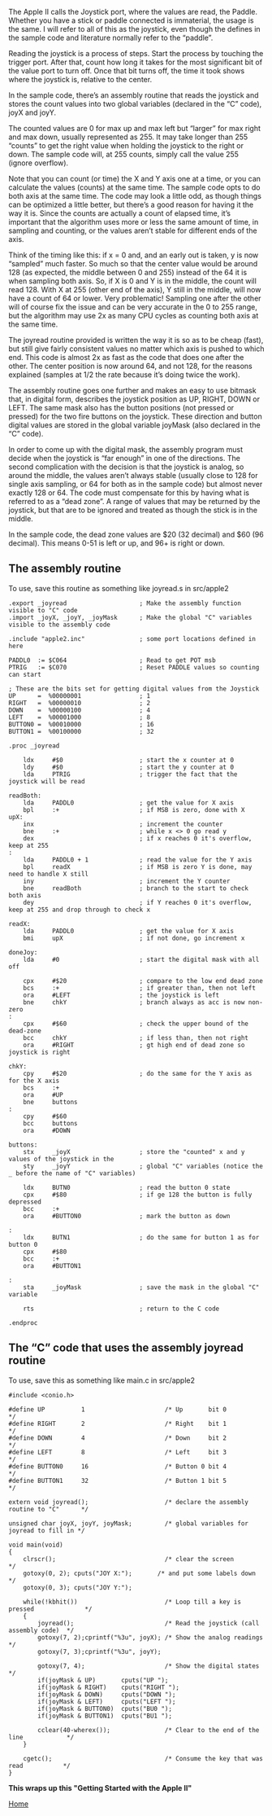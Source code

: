 The Apple II calls the Joystick port, where the values are read, the Paddle. Whether you have a stick or paddle connected is immaterial, the usage is the same. I will refer to all of this as the joystick, even though the defines in the sample code and literature normally refer to the “paddle”.

Reading the joystick is a process of steps. Start the process by touching the trigger port. After that, count how long it takes for the most significant bit of the value port to turn off. Once that bit turns off, the time it took shows where the joystick is, relative to the center.

In the sample code, there’s an assembly routine that reads the joystick and stores the count values into two global variables (declared in the “C” code), joyX and joyY.

The counted values are 0 for max up and max left but “larger” for max right and max down, usually represented as 255. It may take longer than 255 “counts” to get the right value when holding the joystick to the right or down. The sample code will, at 255 counts, simply call the value 255 (ignore overflow).

Note that you can count (or time) the X and Y axis one at a time, or you can calculate the values (counts) at the same time. The sample code opts to do both axis at the same time. The code may look a little odd, as though things can be optimized a little better, but there’s a good reason for having it the way it is. Since the counts are actually a count of elapsed time, it’s important that the algorithm uses more or less the same amount of time, in sampling and counting, or the values aren’t stable for different ends of the axis.

Think of the timing like this: if x = 0 and, and an early out is taken, y is now “sampled” much faster. So much so that the center value would be around 128 (as expected, the middle between 0 and 255) instead of the 64 it is when sampling both axis. So, if X is 0 and Y is in the middle, the count will read 128. With X at 255 (other end of the axis), Y still in the middle, will now have a count of 64 or lower. Very problematic! Sampling one after the other will of course fix the issue and can be very accurate in the 0 to 255 range, but the algorithm may use 2x as many CPU cycles as counting both axis at the same time.

The joyread routine provided is written the way it is so as to be cheap (fast), but still give fairly consistent values no matter which axis is pushed to which end. This code is almost 2x as fast as the code that does one after the other. The center position is now around 64, and not 128, for the reasons explained (samples at 1/2 the rate because it’s doing twice the work).

The assembly routine goes one further and makes an easy to use bitmask that, in digital form, describes the joystick position as UP, RIGHT, DOWN or LEFT. The same mask also has the button positions (not pressed or pressed) for the two fire buttons on the joystick. These direction and button digital values are stored in the global variable joyMask (also declared in the “C” code).

In order to come up with the digital mask, the assembly program must decide when the joystick is “far enough” in one of the directions. The second complication with the decision is that the joystick is analog, so around the middle, the values aren’t always stable (usually close to 128 for single axis sampling, or 64 for both as in the sample code) but almost never exactly 128 or 64. The code must compensate for this by having what is referred to as a “dead zone”. A range of values that may be returned by the joystick, but that are to be ignored and treated as though the stick is in the middle.

In the sample code, the dead zone values are $20 (32 decimal) and $60 (96 decimal). This means 0-51 is left or up, and 96+ is right or down.

== The assembly routine ==

To use, save this routine as something like joyread.s in src/apple2

<pre>
.export _joyread                    ; Make the assembly function visible to "C" code
.import _joyX, _joyY, _joyMask      ; Make the global "C" variables visible to the assembly code

.include "apple2.inc"               ; some port locations defined in here

PADDL0  := $C064                    ; Read to get POT msb
PTRIG   := $C070                    ; Reset PADDLE values so counting can start

; These are the bits set for getting digital values from the Joystick
UP      =  %00000001                ; 1
RIGHT   =  %00000010                ; 2
DOWN    =  %00000100                ; 4
LEFT    =  %00001000                ; 8
BUTTON0 =  %00010000                ; 16
BUTTON1 =  %00100000                ; 32

.proc _joyread
    
    ldx     #$0                     ; start the x counter at 0
    ldy     #$0                     ; start the y counter at 0
    lda     PTRIG                   ; trigger the fact that the joystick will be read

readBoth:
    lda     PADDL0                  ; get the value for X axis
    bpl     :+                      ; if MSB is zero, done with X
upX:
    inx                             ; increment the counter
    bne     :+                      ; while x <> 0 go read y
    dex                             ; if x reaches 0 it's overflow, keep at 255
:
    lda     PADDL0 + 1              ; read the value for the Y axis
    bpl     readX                   ; if MSB is zero Y is done, may need to handle X still
    iny                             ; increment the Y counter
    bne     readBoth                ; branch to the start to check both axis
    dey                             ; if Y reaches 0 it's overflow, keep at 255 and drop through to check x

readX:
    lda     PADDL0                  ; get the value for X axis
    bmi     upX                     ; if not done, go increment x

doneJoy:
    lda     #0                      ; start the digital mask with all off

    cpx     #$20                    ; compare to the low end dead zone
    bcs     :+                      ; if greater than, then not left
    ora     #LEFT                   ; the joystick is left
    bne     chkY                    ; branch always as acc is now non-zero
:
    cpx     #$60                    ; check the upper bound of the dead-zone
    bcc     chkY                    ; if less than, then not right
    ora     #RIGHT                  ; gt high end of dead zone so joystick is right

chkY:
    cpy     #$20                    ; do the same for the Y axis as for the X axis
    bcs     :+
    ora     #UP 
    bne     buttons
:
    cpy     #$60 
    bcc     buttons 
    ora     #DOWN

buttons:
    stx     _joyX                   ; store the "counted" x and y values of the joystick in the
    sty     _joyY                   ; global "C" variables (notice the _ before the name of "C" variables)
    
    ldx     BUTN0                   ; read the button 0 state
    cpx     #$80                    ; if ge 128 the button is fully depressed
    bcc     :+          
    ora     #BUTTON0                ; mark the button as down

:
    ldx     BUTN1                   ; do the same for button 1 as for button 0
    cpx     #$80 
    bcc     :+
    ora     #BUTTON1 

:
    sta     _joyMask                ; save the mask in the global "C" variable

    rts                             ; return to the C code

.endproc 
</pre>
== The “C” code that uses the assembly joyread routine ==

To use, save this as something like main.c in src/apple2

<pre>
#include <conio.h>

#define UP          1                      /* Up       bit 0                          */
#define RIGHT       2                      /* Right    bit 1                          */
#define DOWN        4                      /* Down     bit 2                          */
#define LEFT        8                      /* Left     bit 3                          */
#define BUTTON0     16                     /* Button 0 bit 4                          */
#define BUTTON1     32                     /* Button 1 bit 5                          */

extern void joyread();                     /* declare the assembly routine to "C"      */

unsigned char joyX, joyY, joyMask;         /* global variables for joyread to fill in */

void main(void)
{
    clrscr();                              /* clear the screen                        */
    gotoxy(0, 2); cputs("JOY X:");       /* and put some labels down                */
    gotoxy(0, 3); cputs("JOY Y:");

    while(!kbhit())                        /* Loop till a key is pressed              */
    {
        joyread();                         /* Read the joystick (call assembly code)  */
        gotoxy(7, 2);cprintf("%3u", joyX); /* Show the analog readings                */
        gotoxy(7, 3);cprintf("%3u", joyY);

        gotoxy(7, 4);                      /* Show the digital states                 */
        if(joyMask & UP)       cputs("UP ");
        if(joyMask & RIGHT)    cputs("RIGHT ");
        if(joyMask & DOWN)     cputs("DOWN ");
        if(joyMask & LEFT)     cputs("LEFT ");
        if(joyMask & BUTTON0)  cputs("BU0 ");
        if(joyMask & BUTTON1)  cputs("BU1 ");

        cclear(40-wherex());               /* Clear to the end of the line            */
    }

    cgetc();                               /* Consume the key that was read           */
}
</pre>


'''This wraps up this "Getting Started with the Apple II"'''


[https://github.com/cc65/wiki/wiki/Apple-II-Getting-Started Home]
